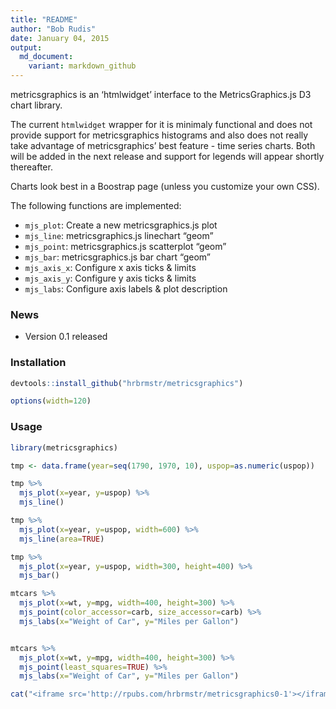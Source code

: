 ```yaml
---
title: "README"
author: "Bob Rudis"
date: January 04, 2015
output:
  md_document:
    variant: markdown_github
---
```


metricsgraphics is an 'htmlwidget' interface to the MetricsGraphics.js D3 chart library.

The current `htmlwidget` wrapper for it is minimaly functional and does not provide support
for metricsgraphics histograms and also does not really take advantage of metricsgraphics'
best feature - time series charts. Both will be added in the next release and support for 
legends will appear shortly thereafter.

Charts look best in a Boostrap page (unless you customize your own CSS).

The following functions are implemented:

- `mjs_plot`:  Create a new metricsgraphics.js plot
- `mjs_line`:  metricsgraphics.js linechart "geom"
- `mjs_point`:	metricsgraphics.js scatterplot "geom"
- `mjs_bar`:  metricsgraphics.js bar chart "geom"
- `mjs_axis_x`:  Configure x axis ticks & limits
- `mjs_axis_y`:	Configure y axis ticks & limits
- `mjs_labs`:	Configure axis labels & plot description

### News

- Version 0.1 released

### Installation

```r
devtools::install_github("hrbrmstr/metricsgraphics")
```

```r
options(width=120)
```

### Usage

```r
library(metricsgraphics)

tmp <- data.frame(year=seq(1790, 1970, 10), uspop=as.numeric(uspop))

tmp %>%
  mjs_plot(x=year, y=uspop) %>%
  mjs_line()

tmp %>%
  mjs_plot(x=year, y=uspop, width=600) %>%
  mjs_line(area=TRUE)

tmp %>% 
  mjs_plot(x=year, y=uspop, width=300, height=400) %>%
  mjs_bar()

mtcars %>% 
  mjs_plot(x=wt, y=mpg, width=400, height=300) %>%
  mjs_point(color_accessor=carb, size_accessor=carb) %>%
  mjs_labs(x="Weight of Car", y="Miles per Gallon")


mtcars %>% 
  mjs_plot(x=wt, y=mpg, width=400, height=300) %>%
  mjs_point(least_squares=TRUE) %>%
  mjs_labs(x="Weight of Car", y="Miles per Gallon")
```

```r
cat("<iframe src='http://rpubs.com/hrbrmstr/metricsgraphics0-1'></iframe>\n")
```

